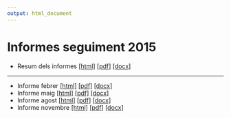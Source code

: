 ```yaml
---
output: html_document
---
```


# Informes seguiment 2015

  * Resum dels informes [[html]](summary.html) [[pdf]](summary.pdf) [[docx]](summary.docx)
  
******

  * Informe febrer [[html]](inform201502.html) [[pdf]](inform201502.pdf) [[docx]](inform201502.docx)
  * Informe maig [[html]](inform201505.html) [[pdf]](inform201505.pdf) [[docx]](inform201505.docx)
  * Informe agost [[html]](inform201508.html) [[pdf]](inform201508.pdf) [[docx]](inform201508.docx)
  * Informe novembre [[html]](inform201511.html) [[pdf]](inform201511.pdf) [[docx]](inform201511.docx)
